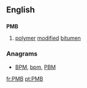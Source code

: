 ==English==

==={{initialism}}===
'''PMB'''

# [[polymer]] [[modified]] [[bitumen]]

===Anagrams===
* [[BPM#English|BPM]], [[bpm#English|bpm]], [[PBM#English|PBM]]

[[fr:PMB]]
[[pt:PMB]]